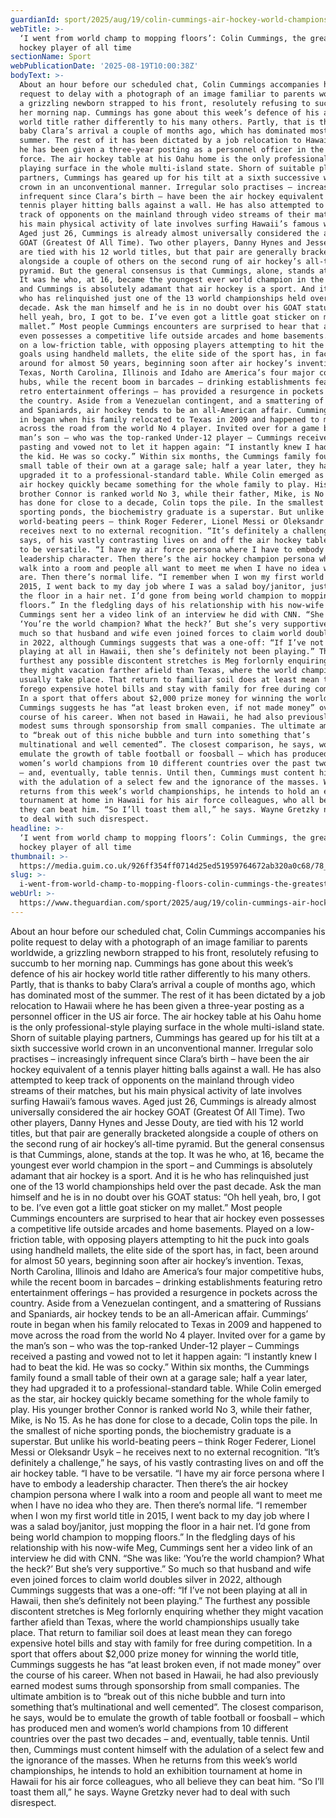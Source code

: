 ```yaml
---
guardianId: sport/2025/aug/19/colin-cummings-air-hockey-world-championships
webTitle: >-
  ‘I went from world champ to mopping floors’: Colin Cummings, the greatest air
  hockey player of all time
sectionName: Sport
webPublicationDate: '2025-08-19T10:00:38Z'
bodyText: >-
  About an hour before our scheduled chat, Colin Cummings accompanies his polite
  request to delay with a photograph of an image familiar to parents worldwide,
  a grizzling newborn strapped to his front, resolutely refusing to succumb to
  her morning nap. Cummings has gone about this week’s defence of his air hockey
  world title rather differently to his many others. Partly, that is thanks to
  baby Clara’s arrival a couple of months ago, which has dominated most of the
  summer. The rest of it has been dictated by a job relocation to Hawaii where
  he has been given a three-year posting as a personnel officer in the US air
  force. The air hockey table at his Oahu home is the only professional-style
  playing surface in the whole multi-island state. Shorn of suitable playing
  partners, Cummings has geared up for his tilt at a sixth successive world
  crown in an unconventional manner. Irregular solo practises – increasingly
  infrequent since Clara’s birth – have been the air hockey equivalent of a
  tennis player hitting balls against a wall. He has also attempted to keep
  track of opponents on the mainland through video streams of their matches, but
  his main physical activity of late involves surfing Hawaii’s famous waves.
  Aged just 26, Cummings is already almost universally considered the air hockey
  GOAT (Greatest Of All Time). Two other players, Danny Hynes and Jesse Douty,
  are tied with his 12 world titles, but that pair are generally bracketed
  alongside a couple of others on the second rung of air hockey’s all-time
  pyramid. But the general consensus is that Cummings, alone, stands at the top.
  It was he who, at 16, became the youngest ever world champion in the sport –
  and Cummings is absolutely adamant that air hockey is a sport. And it is he
  who has relinquished just one of the 13 world championships held over the past
  decade. Ask the man himself and he is in no doubt over his GOAT status: “Oh
  hell yeah, bro, I got to be. I’ve even got a little goat sticker on my
  mallet.” Most people Cummings encounters are surprised to hear that air hockey
  even possesses a competitive life outside arcades and home basements. Played
  on a low-friction table, with opposing players attempting to hit the puck into
  goals using handheld mallets, the elite side of the sport has, in fact, been
  around for almost 50 years, beginning soon after air hockey’s invention.
  Texas, North Carolina, Illinois and Idaho are America’s four major competitive
  hubs, while the recent boom in barcades – drinking establishments featuring
  retro entertainment offerings – has provided a resurgence in pockets across
  the country. Aside from a Venezuelan contingent, and a smattering of Russians
  and Spaniards, air hockey tends to be an all-American affair. Cummings’ route
  in began when his family relocated to Texas in 2009 and happened to move
  across the road from the world No 4 player. Invited over for a game by the
  man’s son – who was the top-ranked Under-12 player – Cummings received a
  pasting and vowed not to let it happen again: “I instantly knew I had to beat
  the kid. He was so cocky.” Within six months, the Cummings family found a
  small table of their own at a garage sale; half a year later, they had
  upgraded it to a professional-standard table. While Colin emerged as the star,
  air hockey quickly became something for the whole family to play. His younger
  brother Connor is ranked world No 3, while their father, Mike, is No 15. As he
  has done for close to a decade, Colin tops the pile. In the smallest of niche
  sporting ponds, the biochemistry graduate is a superstar. But unlike his
  world-beating peers – think Roger Federer, Lionel Messi or Oleksandr Usyk – he
  receives next to no external recognition. “It’s definitely a challenge,” he
  says, of his vastly contrasting lives on and off the air hockey table. “I have
  to be versatile. “I have my air force persona where I have to embody a
  leadership character. Then there’s the air hockey champion persona where I
  walk into a room and people all want to meet me when I have no idea who they
  are. Then there’s normal life. “I remember when I won my first world title in
  2015, I went back to my day job where I was a salad boy/janitor, just mopping
  the floor in a hair net. I’d gone from being world champion to mopping
  floors.” In the fledgling days of his relationship with his now-wife Meg,
  Cummings sent her a video link of an interview he did with CNN. “She was like:
  ‘You’re the world champion? What the heck?’ But she’s very supportive.” So
  much so that husband and wife even joined forces to claim world doubles silver
  in 2022, although Cummings suggests that was a one-off: “If I’ve not been
  playing at all in Hawaii, then she’s definitely not been playing.” The
  furthest any possible discontent stretches is Meg forlornly enquiring whether
  they might vacation farther afield than Texas, where the world championships
  usually take place. That return to familiar soil does at least mean they can
  forego expensive hotel bills and stay with family for free during competition.
  In a sport that offers about $2,000 prize money for winning the world title,
  Cummings suggests he has “at least broken even, if not made money” over the
  course of his career. When not based in Hawaii, he had also previously earned
  modest sums through sponsorship from small companies. The ultimate ambition is
  to “break out of this niche bubble and turn into something that’s
  multinational and well cemented”. The closest comparison, he says, would be to
  emulate the growth of table football or foosball – which has produced men and
  women’s world champions from 10 different countries over the past two decades
  – and, eventually, table tennis. Until then, Cummings must content himself
  with the adulation of a select few and the ignorance of the masses. When he
  returns from this week’s world championships, he intends to hold an exhibition
  tournament at home in Hawaii for his air force colleagues, who all believe
  they can beat him. “So I’ll toast them all,” he says. Wayne Gretzky never had
  to deal with such disrespect.
headline: >-
  ‘I went from world champ to mopping floors’: Colin Cummings, the greatest air
  hockey player of all time
thumbnail: >-
  https://media.guim.co.uk/926ff354ff0714d25ed51959764672ab320a0c68/78_0_1206_965/500.jpg
slug: >-
  i-went-from-world-champ-to-mopping-floors-colin-cummings-the-greatest-air-hockey-player-of-all-time
webUrl: >-
  https://www.theguardian.com/sport/2025/aug/19/colin-cummings-air-hockey-world-championships
---
```

About an hour before our scheduled chat, Colin Cummings accompanies his polite request to delay with a photograph of an image familiar to parents worldwide, a grizzling newborn strapped to his front, resolutely refusing to succumb to her morning nap. Cummings has gone about this week’s defence of his air hockey world title rather differently to his many others. Partly, that is thanks to baby Clara’s arrival a couple of months ago, which has dominated most of the summer. The rest of it has been dictated by a job relocation to Hawaii where he has been given a three-year posting as a personnel officer in the US air force. The air hockey table at his Oahu home is the only professional-style playing surface in the whole multi-island state. Shorn of suitable playing partners, Cummings has geared up for his tilt at a sixth successive world crown in an unconventional manner. Irregular solo practises – increasingly infrequent since Clara’s birth – have been the air hockey equivalent of a tennis player hitting balls against a wall. He has also attempted to keep track of opponents on the mainland through video streams of their matches, but his main physical activity of late involves surfing Hawaii’s famous waves. Aged just 26, Cummings is already almost universally considered the air hockey GOAT (Greatest Of All Time). Two other players, Danny Hynes and Jesse Douty, are tied with his 12 world titles, but that pair are generally bracketed alongside a couple of others on the second rung of air hockey’s all-time pyramid. But the general consensus is that Cummings, alone, stands at the top. It was he who, at 16, became the youngest ever world champion in the sport – and Cummings is absolutely adamant that air hockey is a sport. And it is he who has relinquished just one of the 13 world championships held over the past decade. Ask the man himself and he is in no doubt over his GOAT status: “Oh hell yeah, bro, I got to be. I’ve even got a little goat sticker on my mallet.” Most people Cummings encounters are surprised to hear that air hockey even possesses a competitive life outside arcades and home basements. Played on a low-friction table, with opposing players attempting to hit the puck into goals using handheld mallets, the elite side of the sport has, in fact, been around for almost 50 years, beginning soon after air hockey’s invention. Texas, North Carolina, Illinois and Idaho are America’s four major competitive hubs, while the recent boom in barcades – drinking establishments featuring retro entertainment offerings – has provided a resurgence in pockets across the country. Aside from a Venezuelan contingent, and a smattering of Russians and Spaniards, air hockey tends to be an all-American affair. Cummings’ route in began when his family relocated to Texas in 2009 and happened to move across the road from the world No 4 player. Invited over for a game by the man’s son – who was the top-ranked Under-12 player – Cummings received a pasting and vowed not to let it happen again: “I instantly knew I had to beat the kid. He was so cocky.” Within six months, the Cummings family found a small table of their own at a garage sale; half a year later, they had upgraded it to a professional-standard table. While Colin emerged as the star, air hockey quickly became something for the whole family to play. His younger brother Connor is ranked world No 3, while their father, Mike, is No 15. As he has done for close to a decade, Colin tops the pile. In the smallest of niche sporting ponds, the biochemistry graduate is a superstar. But unlike his world-beating peers – think Roger Federer, Lionel Messi or Oleksandr Usyk – he receives next to no external recognition. “It’s definitely a challenge,” he says, of his vastly contrasting lives on and off the air hockey table. “I have to be versatile. “I have my air force persona where I have to embody a leadership character. Then there’s the air hockey champion persona where I walk into a room and people all want to meet me when I have no idea who they are. Then there’s normal life. “I remember when I won my first world title in 2015, I went back to my day job where I was a salad boy/janitor, just mopping the floor in a hair net. I’d gone from being world champion to mopping floors.” In the fledgling days of his relationship with his now-wife Meg, Cummings sent her a video link of an interview he did with CNN. “She was like: ‘You’re the world champion? What the heck?’ But she’s very supportive.” So much so that husband and wife even joined forces to claim world doubles silver in 2022, although Cummings suggests that was a one-off: “If I’ve not been playing at all in Hawaii, then she’s definitely not been playing.” The furthest any possible discontent stretches is Meg forlornly enquiring whether they might vacation farther afield than Texas, where the world championships usually take place. That return to familiar soil does at least mean they can forego expensive hotel bills and stay with family for free during competition. In a sport that offers about $2,000 prize money for winning the world title, Cummings suggests he has “at least broken even, if not made money” over the course of his career. When not based in Hawaii, he had also previously earned modest sums through sponsorship from small companies. The ultimate ambition is to “break out of this niche bubble and turn into something that’s multinational and well cemented”. The closest comparison, he says, would be to emulate the growth of table football or foosball – which has produced men and women’s world champions from 10 different countries over the past two decades – and, eventually, table tennis. Until then, Cummings must content himself with the adulation of a select few and the ignorance of the masses. When he returns from this week’s world championships, he intends to hold an exhibition tournament at home in Hawaii for his air force colleagues, who all believe they can beat him. “So I’ll toast them all,” he says. Wayne Gretzky never had to deal with such disrespect.

